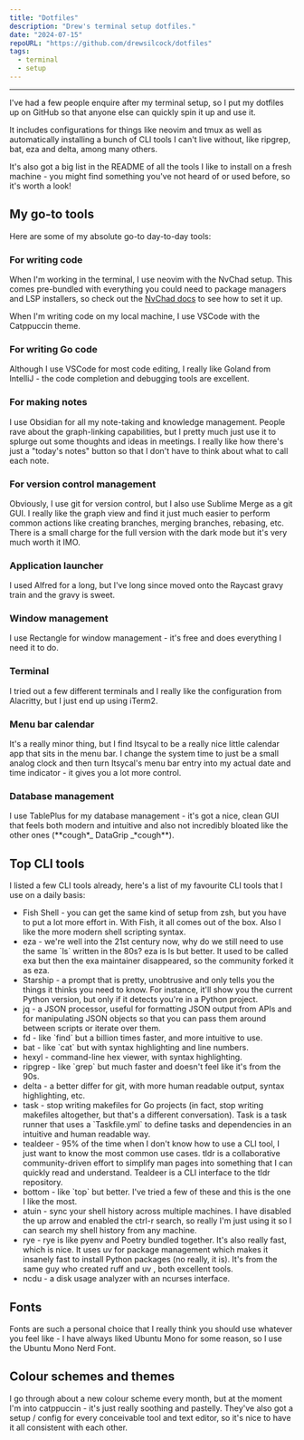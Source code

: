 ```yaml
---
title: "Dotfiles"
description: "Drew's terminal setup dotfiles."
date: "2024-07-15"
repoURL: "https://github.com/drewsilcock/dotfiles"
tags:
  - terminal
  - setup
---
```



---

I've had a few people enquire after my terminal setup, so I put my dotfiles up on GitHub so that anyone else can quickly spin it up and use it.

It includes configurations for things like neovim and tmux as well as automatically installing a bunch of CLI tools I can't live without, like <Link external href="https://github.com/BurntSushi/ripgrep">ripgrep</Link>, <Link external href="https://github.com/sharkdp/bat">bat</Link>, <Link external href="https://eza.rocks/">eza</Link> and <Link external href="https://github.com/dandavison/delta">delta</Link>, among many others.

It's also got a big list in the README of all the tools I like to install on a fresh machine - you might find something you've not heard of or used before, so it's worth a look!

## My go-to tools

Here are some of my absolute go-to day-to-day tools:

### For writing code

When I'm working in the terminal, I use <Link external href="https://neovim.io/">neovim</Link> with the <Link external href="https://nvchad.com/">NvChad</Link> setup. This comes pre-bundled with everything you could need to package managers and LSP installers, so check out the [NvChad docs](https://nvchad.com/docs/config/walkthrough) to see how to set it up.

When I'm writing code on my local machine, I use <Link external href="https://code.visualstudio.com/">VSCode</Link> with the <Link external href="https://github.com/catppuccin/vscode">Catppuccin</Link> theme.

### For writing Go code

Although I use VSCode for most code editing, I really like <Link external href="https://www.jetbrains.com/go/">Goland from IntelliJ</Link> - the code completion and debugging tools are excellent.

### For making notes

I use <Link external href="https://obsidian.md/">Obsidian</Link> for all my note-taking and knowledge management. People rave about the graph-linking capabilities, but I pretty much just use it to splurge out some thoughts and ideas in meetings. I really like how there's just a "today's notes" button so that I don't have to think about what to call each note.

### For version control management

Obviously, I use git for version control, but I also use <Link external href="https://www.sublimemerge.com/">Sublime Merge</Link> as a git GUI. I really like the graph view and find it just much easier to perform common actions like creating branches, merging branches, rebasing, etc. There is a small charge for the full version with the dark mode but it's very much worth it IMO.

### Application launcher

I used <Link external href="https://www.alfredapp.com/">Alfred</Link> for a long, but I've long since moved onto the <Link external href="https://www.raycast.com/">Raycast</Link> gravy train and the gravy is sweet.

### Window management

I use <Link external href="https://rectangleapp.com/">Rectangle</Link> for window management - it's free and does everything I need it to do.

### Terminal

I tried out a few different terminals and I really like the configuration from <Link external href="https://alacritty.org/">Alacritty</Link>, but I just end up using <Link external href="https://iterm2.com/">iTerm2</Link>.

### Menu bar calendar

It's a really minor thing, but I find <Link external href="https://www.mowglii.com/itsycal/">Itsycal</Link> to be a really nice little calendar app that sits in the menu bar. I change the system time to just be a small analog clock and then turn Itsycal's menu bar entry into my actual date and time indicator - it gives you a lot more control.

### Database management

I use <Link external href="https://tableplus.com/">TablePlus</Link> for my database management - it's got a nice, clean GUI that feels both modern and intuitive and also not incredibly bloated like the other ones (\*\*cough\*_ DataGrip _\*cough\*\*).

## Top CLI tools

I listed a few CLI tools already, here's a list of my favourite CLI tools that I use on a daily basis:

- <Link external href="https://fishshell.com/">
    Fish Shell
  </Link> - you can get the same kind of setup from zsh, but you have to put a lot
  more effort in. With Fish, it all comes out of the box. Also I like the more modern
  shell scripting syntax.
- <Link external href="https://eza.rocks/">
    eza
  </Link> - we're well into the 21st century now, why do we still need to use the
  same `ls` written in the 80s? eza is ls but better. It used to be called exa but
  then the exa maintainer disappeared, so the community forked it as eza.
- <Link external href="https://starship.rs">
    Starship
  </Link> - a prompt that is pretty, unobtrusive and only tells you the things it
  thinks you need to know. For instance, it'll show you the current Python version,
  but only if it detects you're in a Python project.
- <Link external href="https://jqlang.github.io/jq/">
    jq
  </Link> - a JSON processor, useful for formatting JSON output from APIs and for
  manipulating JSON objects so that you can pass them around between scripts or iterate
  over them.
- <Link external href="https://github.com/sharkdp/fd">
    fd
  </Link> - like `find` but a billion times faster, and more intuitive to use.
- <Link external href="https://github.com/sharkdp/bat">
    bat
  </Link> - like `cat` but with syntax highlighting and line numbers.
- <Link external href="https://github.com/sharkdp/hexyl">
    hexyl
  </Link> - command-line hex viewer, with syntax highlighting.
- <Link external href="https://github.com/BurntSushi/ripgrep">
    ripgrep
  </Link> - like `grep` but much faster and doesn't feel like it's from the 90s.
- <Link external href="https://github.com/dandavison/delta">
    delta
  </Link> - a better differ for git, with more human readable output, syntax highlighting,
  etc.
- <Link external href="https://taskfile.dev/">
    task
  </Link> - stop writing makefiles for Go projects (in fact, stop writing makefiles
  altogether, but that's a different conversation). Task is a task runner that uses
  a `Taskfile.yml` to define tasks and dependencies in an intuitive and human readable
  way.
- <Link external href="https://github.com/dbrgn/tealdeer">
    tealdeer
  </Link> - 95% of the time when I don't know how to use a CLI tool, I just want
  to know the most common use cases. <Link external href="https://tldr.sh/">
    tldr
  </Link> is a collaborative community-driven effort to simplify man pages into something
  that I can quickly read and understand. Tealdeer is a CLI interface to the tldr
  repository.
- <Link external href="https://github.com/ClementTsang/bottom">
    bottom
  </Link> - like `top` but better. I've tried a few of these and this is the one
  I like the most.
- <Link external href="https://atuin.sh/">
    atuin
  </Link> - sync your shell history across multiple machines. I have disabled the
  up arrow and enabled the ctrl-r search, so really I'm just using it so I can search
  my shell history from any machine.
- <Link external href="https://rye.astral.sh/guide/installation/">
    rye
  </Link> - rye is like pyenv and Poetry bundled together. It's also really fast,
  which is nice. It uses uv for package management which makes it insanely fast to
  install Python packages (no really, it is). It's from the same guy who created <Link
    external
    href="https://astral.sh/ruff"
  >
    ruff
  </Link> and <Link external href="https://github.com/astral-sh/uv">
    uv
  </Link>
  , both excellent tools.
- <Link external href="https://dev.yorhel.nl/ncdu">
    ncdu
  </Link> - a disk usage analyzer with an ncurses interface.

## Fonts

Fonts are such a personal choice that I really think you should use whatever you feel like - I have always liked <Link external href="https://design.ubuntu.com/font">Ubuntu Mono</Link> for some reason, so I use the <Link external href="https://github.com/ryanoasis/nerd-fonts/releases">Ubuntu Mono Nerd Font</Link>.

## Colour schemes and themes

I go through about a new colour scheme every month, but at the moment I'm into <Link external href="https://github.com/catppuccin/catppuccin">catppuccin</Link> - it's just really soothing and pastelly. They've also got a setup / config for every conceivable tool and text editor, so it's nice to have it all consistent with each other.

